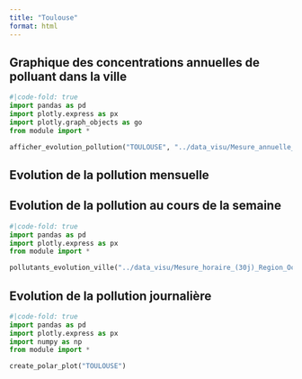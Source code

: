 ```yaml
---
title: "Toulouse"
format: html
---
```


## Graphique des concentrations  annuelles de polluant dans la ville

```python
#|code-fold: true
import pandas as pd
import plotly.express as px
import plotly.graph_objects as go
from module import *

afficher_evolution_pollution("TOULOUSE", "../data_visu/Mesure_annuelle_Region_Occitanie_Polluants_Principaux.csv" ,['NO2', 'PM2.5', 'PM10', 'NOX', 'NO'])
```

## Evolution de la pollution mensuelle 


## Evolution de la pollution au cours de la semaine

```python
#|code-fold: true
import pandas as pd
import plotly.express as px
from module import *

pollutants_evolution_ville("../data_visu/Mesure_horaire_(30j)_Region_Occitanie_Polluants_Reglementaires.csv",['NO2', 'PM2.5', 'PM10', 'NOX', 'NO'],"TOULOUSE")
```

## Evolution de la pollution journalière

```python
#|code-fold: true
import pandas as pd
import plotly.express as px
import numpy as np
from module import *

create_polar_plot("TOULOUSE")
```
